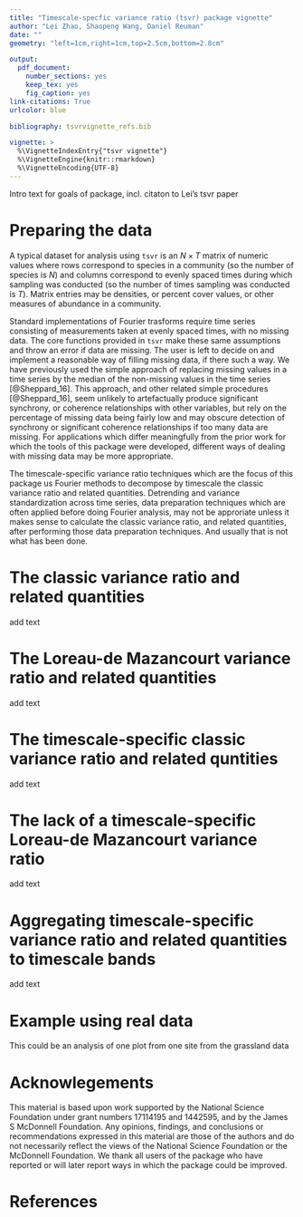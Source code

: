 ```yaml
---
title: "Timescale-specfic variance ratio (tsvr) package vignette"
author: "Lei Zhao, Shaopeng Wang, Daniel Reuman"
date: ""
geometry: "left=1cm,right=1cm,top=2.5cm,bottom=2.8cm"

output: 
  pdf_document:
    number_sections: yes
    keep_tex: yes
    fig_caption: yes
link-citations: True
urlcolor: blue

bibliography: tsvrvignette_refs.bib 

vignette: >
  %\VignetteIndexEntry{"tsvr vignette"}
  %\VignetteEngine{knitr::rmarkdown}
  %\VignetteEncoding{UTF-8}
---
```

  
Intro text for goals of package, incl. citaton to Lei's tsvr paper

# Preparing the data
\noindent A typical dataset for analysis using `tsvr` is an $N \times T$ matrix of numeric 
values where rows correspond to species in a community (so the number of species is $N$)
and columns correspond to evenly spaced times during which sampling was conducted (so the
number of times sampling was conducted is $T$). Matrix entries may be densities, or percent
cover values, or other measures of abundance in a community.

Standard implementations of Fourier trasforms require time series consisting
of measurements taken at evenly spaced times, with no missing data. The core functions provided
in `tsvr` make these same assumptions and throw an error if data are missing.
<!--***DAN: make sure they actually do throw an error-->
The user is left to decide on and implement a reasonable way of filling missing
data, if there such a way. We have previously 
used the simple approach of
replacing missing values in a time series by the median of the non-missing values in the
time series [@Sheppard_16]. This approach, and other related simple 
procedures [@Sheppard_16], seem
unlikely to artefactually produce significant synchrony, or 
coherence relationships with other
variables, but rely on the percentage of missing data being fairly low and may obscure 
detection of synchrony or significant coherence relationships if too many data are 
missing. For applications which differ meaningfully from the prior work for which
the tools of this package were developed,
<!--***DAN: cite Lei's tsvr here-->
different ways of dealing with missing data may be more appropriate.

The timescale-specific variance ratio techniques which are the focus of this package
us Fourier methods to decompose by timescale the classic 
variance ratio and related quantities. Detrending and
variance standardization across time series, data preparation techniques which are often
applied before doing Fourier analysis, may not be approriate unless it makes sense 
to calculate the classic variance ratio, and related quantities, after performing those
data preparation techniques. And usually that is not what has been done.

# The classic variance ratio and related quantities
\noindent add text

# The Loreau-de Mazancourt variance ratio and related quantities
\noindent add text

# The timescale-specific classic variance ratio and related quntities
\noindent add text

# The lack of a timescale-specific Loreau-de Mazancourt variance ratio
\noindent add text

# Aggregating timescale-specific variance ratio and related quantities to timescale bands
\noindent add text

# Example using real data
\noindent This could be an analysis of one plot from one site from the grassland data

# Acknowlegements
\noindent This material is based upon work supported by the National Science Foundation 
under grant numbers 17114195 and 1442595, and by the James S McDonnell Foundation. 
Any opinions, findings, and conclusions 
or recommendations expressed in this material are those of the authors and do 
not necessarily reflect the views of the National Science Foundation or the McDonnell Foundation. 
We thank all 
users of the package who have reported or will later report ways in 
which the package could be improved.

# References